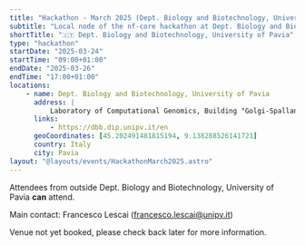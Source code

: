 ```yaml
---
title: "Hackathon - March 2025 (Dept. Biology and Biotechnology, University of Pavia)"
subtitle: "Local node of the nf-core hackathon at Dept. Biology and Biotechnology, University of Pavia, Italy"
shortTitle: "🇮🇹 Dept. Biology and Biotechnology, University of Pavia"
type: "hackathon"
startDate: "2025-03-24"
startTime: "09:00+01:00"
endDate: "2025-03-26"
endTime: "17:00+01:00"
locations:
    - name: Dept. Biology and Biotechnology, University of Pavia
      address: |
          Laboratory of Computational Genomics, Building "Golgi-Spallanzani", 4th floor, room 2138
      links:
          - https://dbb.dip.unipv.it/en
      geoCoordinates: [45.202491481815194, 9.138288526141721]
      country: Italy
      city: Pavia
layout: "@layouts/events/HackathonMarch2025.astro"
---
```


Attendees from outside Dept. Biology and Biotechnology, University of Pavia **can** attend.

Main contact: Francesco Lescai ([francesco.lescai@unipv.it](mailto:francesco.lescai@unipv.it))

Venue not yet booked, please check back later for more information.
